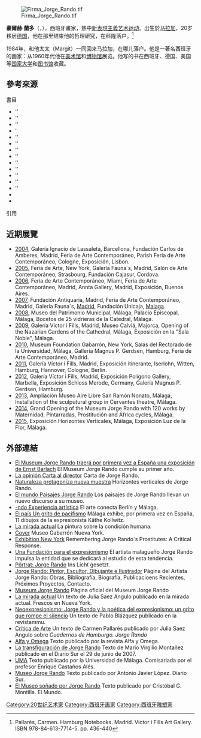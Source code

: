 {{Infobox artist
| name  = 豪爾赫·蘭多<br/>{{lang|es|Jorge Rando}}
| image  = JorgerandoI.jpg
|caption        = 豪爾赫·蘭多在畫室內工作
| image_size = 225px
| birth_date = {{birth date|1941|6|23|mf=y}}
| birth_place = [[马拉加|马拉加]], Barrio de la Victoria
| nationality = [[西班牙|西班牙]]
| field  = [[绘画|绘画]]、[[素描|素描]]、[[雕塑|雕塑]]
}}[[File:Firma_Jorge_Rando.tif|thumb]]

'''豪爾赫·蘭多'''（{{lang-es|Jorge Rando}}，{{bd|1941年|6月23日||}}），西班牙畫家，熱中[[新表現主義|新表現主義]][[艺术运动|艺术运动]]。出生於[[马拉加|马拉加]]，20岁移居[[德国|德国]]，他在那里结束他的哲理研究，在科隆落户。<ref>Pallarés, Carmen. Hamburg Notebooks. Madrid. Victor i Fills Art Gallery. ISBN 978-84-613-7714-5. pp. 436-440</ref>

1984年，和他太太（Margit）一同回来马拉加，在哪儿落户。他是一著名西班牙的画家：从1960年代他在[[美术馆|美术馆]]和[[博物馆|博物馆]]展览。他写的书在西班牙、德国、美国等[[国家|国家]][[大学|大学]]和[[图书馆|图书馆]]收藏。

{{cn|画了许多画 并上传到网上，网上可下载九万幅画以上。从2006年到2014年他们作品又在很多美术馆展览并受到很多奖赏。在马拉加的“Las Madres Mercedarias 僧院”附近，“豪爾赫·蘭多美术馆”2014年开張。2015年，跟[[柏林艺术大学|柏林艺术大学]]的学生主任（Lucander）在美术馆的工作室一起工作。美术馆在2015年都受赏。|time=2015-08-19}}{{cn|如今在马拉加和科隆居住和工作。|time=2015-08-19}}

==參考來源==
{{Commonscat|Jorge Rando}}
;書目
*''{{lang|es|Encounter Käthe Kollwitz - Jorge Rando''. Published Foundation Jorge Rando. Málaga 2014. Text by Carmen Pallarés.}}
*''{{lang|es|Thoughts and Reflections. Jorge Rando''. Published Foundation Jorge Rando. Málaga 2014. Text by Jorge Rando.}}
*''{{lang|es|The ascetic look in painting''. Published University of Málaga. Málaga 2010. Text by Enrique Castaños, Antonia María Castro, Carmen Pallarés, Rosa Martínez de Lahidalga, Julia Sáez-Angulo and Juan Maldonado.}}
*'{{lang|es|'Hamburg Notebooks''. Published Víctor i Fills Art Gallery S.L. Madrid 2010. Text by Carmen Pallarés.}}
*''{{lang|es|The strength of expression''. Published City Council of Málaga. Málaga 2008. Text by Enrique Castaños, Carmen Pallarés and Julia Sáez-Angulo.}}
*''{{lang|es|The Passion in Rando`s Paintings''. Published Foundation Unicaja Málaga 2008. Text by Enrique Castaños, Carmen Pallarés, Juan Antonio Paredes and María Angeles Calahorra.}}
*''{{lang|es|The maternity theme in Jorge Rando's painting''. Published Foundation Unicaja. Málaga 2007. Text by Enrique Castaños.}}
*''{{lang|es|Pintarradas''. Trea Editions. Gijón 2007. Text by Marcos Ricardo Barnatán.}}
*''{{lang|es|More light!''. Trea Editions. Gijón 2007. Text by Carmen Pallarés. Colaborations of Julia Sáez-Angulo and Evelyn Sion.}}
*''{{lang|es|Paisajes de pintura''. Síntesis Editorial. Madrid 2006. Text by Carmen Pallarés and Rosa Martínez de Lahidalga.}}
*''{{lang|es|La teología de la Expresión''. Published Foundation Cajasur. Cordova 2005. Text by Rafael Salas.}}
*''{{lang|es|Color con alma''. Published GF Fauna`s. Madrid 2004. Text by Carmen Pallarés.}}
*''{{lang|es|Las Golondrinas y el mar''. Sagama Editions. Málaga 1999. Poemas by Rafael Salas. Ilustrations by Jorge Rando.}}
* {{cite book
  | last = Pallarés
  | first = Carmen
  | title = Hamburg Notebooks
  | location = Spain
  | publisher = Victor i Fills Art Gallery
  | isbn= 978-84-613-7714-5
  | ref = harv
  }}
* {{cite book
  | last = Pallarés
  | first = Carmen
  | year = 2006
  | title = More Light!
  | location = Spain
  | publisher = Ediciones Trea
  | isbn= 978-84-9704-287-1
  | ref = harv
  }}

;引用
{{reflist|1|refs=
}}

== 近期展覽 ==
* [[2004|2004]], Galería Ignacio de Lassaleta, Barcellona, Fundación Carlos de Amberes, Madrid, Feria de Arte Contemporáneo, Parish Feria de Arte Contemporáneo, Cologne, Exposición, Lisbon.
* [[2005|2005]], Feria de Arte, New York, Galería Fauna´s, Madrid, Salón de Arte Contemporáneo, Strasbourg, Fundación Cajasur, Cordova.
* [[2006|2006]], Feria de Arte Contemporáneo, Miami, Feria de Arte Contemporáneo, Madrid, Annta Gallery, Madrid, Exposición, Buenos Aires.
* [[2007|2007]], Fundación Antiquaria, Madrid, Feria de Arte Contemporáneo, Madrid, Galería Fauna´s, [[Madrid|Madrid]], Fundación Unicaja, [[Malaga|Malaga]].
* [[2008|2008]], Museo del Patrimonio Municipal, Málaga, Palacio Episcopal, Málaga, Bocetos de 25 vidrieras de la Catedral, Málaga.
* [[2009|2009]], Galería Víctor i Fills, Madrid, Museo Calviá, Majorca, Opening of the Nazarian Gardens of the Cathedral, Málaga, Exposición en la "Sala Noble", Málaga.
* [[2010|2010]], Museum Foundation Gabarrón, New York, Salas del Rectorado de la Universidad, Málaga, Galleria Magnus P. Gerdsen, Hamburg, Feria de Arte Contemporáneo, Madrid.
* [[2011|2011]], Galería Víctor i Fills, Madrid, Exposición itinerante, Iserlohn, Witten, Hamburg, Hannover, Cologne, Berlin.
* [[2012|2012]], Galería Víctor i Fills, Madrid, Exposición Polígono Gallery, Marbella, Exposición Schloss Merode, Germany, Galería Magnus P. Gerdsen, Hamburg.
* [[2013|2013]], Ampliación Museo Aire Libre San Ramón Nonato, Málaga, Installation of the sculputural group in Cervantes theatre, Málaga.
* [[2014|2014]], Grand Opening of the Museum Jorge Rando with 120 works by Maternidad, Pintarradas, Prostitución and África cycles, Málaga.
* [[2015|2015]], Exposición Horizontes Verticales, Málaga, Exposición Luz de la Flor, Málaga.

== 外部連結 ==
* [http://www.20minutos.es/noticia/2472157/0/museum-jorge-rando-traera-por-primera-vez-espana-exposicion-ernst-barlach/  El Museum Jorge Rando traerá por primera vez a España una exposición de Ernst Barlach]{{Wayback|url=http://www.20minutos.es/noticia/2472157/0/museum-jorge-rando-traera-por-primera-vez-espana-exposicion-ernst-barlach/ |date=20150726072254 }} El Museum Jorge Rando cumple su primer año.
* [http://www.laopiniondemalaga.es/opinion/2015/05/31/cartas-director/770032.html La opinión Carta al director] Carta de Jorge Rando.
* [http://www.europapress.es/andalucia/cultura-00621/noticia-relacion-jorge-rando-naturaleza-protagoniza-nueva-muestra-20150407171853.html Naturaleza protagoniza nueva muestra]{{Wayback|url=http://www.europapress.es/andalucia/cultura-00621/noticia-relacion-jorge-rando-naturaleza-protagoniza-nueva-muestra-20150407171853.html |date=20150924003933 }} Horizontes verticales de Jorge Rando.
* [http://www.elmundo.es/andalucia/2015/04/08/55250484268e3edf1a8b4581.html El mundo Paisajes Jorge Rando]{{Wayback|url=http://www.elmundo.es/andalucia/2015/04/08/55250484268e3edf1a8b4581.html |date=20150924051734 }} Los paisajes de Jorge Rando llevan un nuevo discurso a su museo.
* [http://www.laopiniondemalaga.es/cultura-espectaculos/2015/04/14/arte-conecta-berlin-malaga/758070.html -ndo Experiencia artística]{{Wayback|url=http://www.laopiniondemalaga.es/cultura-espectaculos/2015/04/14/arte-conecta-berlin-malaga/758070.html |date=20160304112817 }} El arte conecta Berlín y Málaga. 
* [http://ccaa.elpais.com/ccaa/2014/12/17/andalucia/1418815412_531683.html El país Un grito de pacifismo]{{Wayback|url=http://ccaa.elpais.com/ccaa/2014/12/17/andalucia/1418815412_531683.html |date=20150703004630 }} Málaga exhibe, por primera vez en España, 11 dibujos de la expresionista Käthe Kollwitz. 
* [http://lamiradaactual.blogspot.com/2009/10/jorge-rando-la-pintura-sobre-la.html La mirada actual]{{Wayback|url=http://lamiradaactual.blogspot.com/2009/10/jorge-rando-la-pintura-sobre-la.html |date=20151024043911 }} La pintura sobre la condición humana.
* [http://gabarron.org/NewYork/Exhibitions/PastExhibitions/ProstitutesbyJorgeRando/Cover/tabid/267/Default.aspx Cover]{{Wayback|url=http://gabarron.org/NewYork/Exhibitions/PastExhibitions/ProstitutesbyJorgeRando/Cover/tabid/267/Default.aspx |date=20151024104514 }} Museo Gabarrón Nueva York.
* [https://web.archive.org/web/20131005003848/http://www.rando.es/critical.pdf Exhibition New York] Remembering Jorge Rando`s Prostitutes: A Critical Response.
* [http://www.diariosur.es/v/20110507/cultura/fundacion-para-expresionismo-20110507.html Una Fundación para el expresionismo]{{Wayback|url=http://www.diariosur.es/v/20110507/cultura/fundacion-para-expresionismo-20110507.html |date=20150923230421 }} El artista malagueño Jorge Rando impulsa la entidad que se dedicará al estudio de esta tendencia.
* [http://www.derwesten.de/ikz/ins-licht-gesetzt/Jorge-Rando-id4465730.html Pörtrat: Jorge Rando]{{Wayback|url=http://www.derwesten.de/ikz/ins-licht-gesetzt/Jorge-Rando-id4465730.html |date=20111106142023 }} Ins Licht gesetzt.
* [http://www.rando.es Jorge Rando: Pintor, Escultor, Dibujante e Ilustrador]{{Wayback|url=http://www.rando.es/ |date=20151003110531 }} Página del Artista Jorge Rando: Obras, Bibliografía, Biografía, Publicacioens Recientes, Próximos Proyectos, Contacto.
* [http://www.museojorgerando.org Museum Jorge Rando]{{Wayback|url=http://www.museojorgerando.org/ |date=20140517145020 }} Página oficial del Museum Jorge Rando
* [http://lamiradaactual.blogspot.com/2010/11/la-fundacion-gabarron-presenta-en.html La mirada actual]{{Wayback|url=http://lamiradaactual.blogspot.com/2010/11/la-fundacion-gabarron-presenta-en.html |date=20151024043853 }} Un texto de Julia Saez Angulo publicado en la mirada actual. Frescos en Nueva York.
* [https://web.archive.org/web/20160304111308/http://www.revistamu.com/index.php?s=405&a=732 Neoexpresionismo: Jorge Rando y la poética del expresionismo: un grito que rompe el silencio] Un texto de Pablo Blázquez publicado en la revistammu.
* [http://lamiradaactual.blogspot.com/2010/04/carmen-pallares-presenta-los-cuadernos.html Crítica de Arte]{{Wayback|url=http://lamiradaactual.blogspot.com/2010/04/carmen-pallares-presenta-los-cuadernos.html |date=20151024043904 }} Un texto de Carmen Pallarés publicado por Julia Saez Angulo sobre ''Cuadernos de Hamburgo. Jorge Rando''
* [http://www.alfayomega.es/revista/2008/584/06_aquiahora3.html Alfa y Omega]{{dead link|date=十月 2017 |bot=InternetArchiveBot }} Texto publicado por la revista Alfa y Omega.
* [http://pan-para-hoy.blogspot.com.es/2012/03/la-transfiguracion-de-jorge-rando.html La transfiguración de Jorge Rando]{{Wayback|url=http://pan-para-hoy.blogspot.com.es/2012/03/la-transfiguracion-de-jorge-rando.html |date=20151024043859 }} Texto de Mario Virgilio Montañez publicado en el Diario Sur el 29 de junio de 2007.
* [https://web.archive.org/web/20131902444400/http://www.uma.es/contenido.php?idm=29&clase=p&id=1999&tipo=n UMA] Texto publicado por la Universidad de Málaga. Comisariada por el profesor Enrique Castaños Alés.
* [http://www.diariosur.es/v/20121125/cultura/museo-jorge-rando-entra-20121125.html Museo Jorge Rando]{{Wayback|url=http://www.diariosur.es/v/20121125/cultura/museo-jorge-rando-entra-20121125.html |date=20150923231308 }} Texto publicado por Antonio Javier López. Diario Sur.
* [http://www.elmundo.es/andalucia/2014/05/22/537e3a8eca47418f1d8b456e.html El Museo soñado por Jorge Rando]{{Wayback|url=http://www.elmundo.es/andalucia/2014/05/22/537e3a8eca47418f1d8b456e.html |date=20150924051527 }} Texto publicado por Cristóbal G. Montilla. El Mundo.

{{Authority control}}
[[Category:20世纪艺术家|Category:20世纪艺术家]]
[[Category:西班牙画家|Category:西班牙画家]]
[[Category:西班牙雕塑家|Category:西班牙雕塑家]]